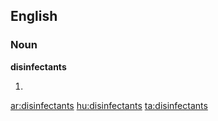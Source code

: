 ==English==

===Noun===
'''disinfectants'''

# {{plural of|[[disinfectant]]}}

[[ar:disinfectants]]
[[hu:disinfectants]]
[[ta:disinfectants]]